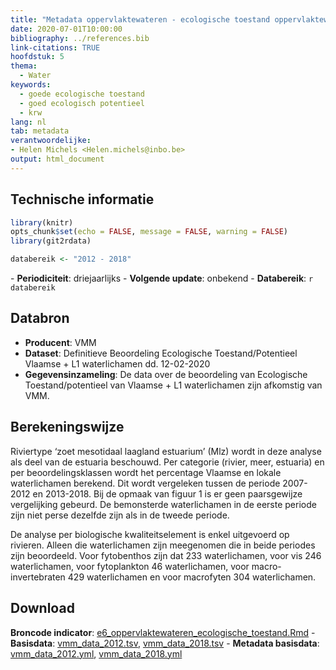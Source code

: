 ```yaml
---
title: "Metadata oppervlaktewateren - ecologische toestand oppervlaktewateren"
date: 2020-07-01T10:00:00
bibliography: ../references.bib
link-citations: TRUE
hoofdstuk: 5
thema:
  - Water
keywords:
  - goede ecologische toestand
  - goed ecologisch potentieel
  - krw
lang: nl
tab: metadata
verantwoordelijke:
- Helen Michels <Helen.michels@inbo.be>
output: html_document
---
```

## Technische informatie

```r
library(knitr)
opts_chunk$set(echo = FALSE, message = FALSE, warning = FALSE)
library(git2rdata)
```

```r
databereik <- "2012 - 2018"
```
\- **Periodiciteit**: driejaarlijks
\- **Volgende update**: onbekend
\- **Databereik**: `r databereik`

## Databron

- **Producent**: VMM
- **Dataset**: Definitieve Beoordeling Ecologische Toestand/Potentieel Vlaamse + L1 waterlichamen dd. 12-02-2020
- **Gegevensinzameling**: De data over de beoordeling van Ecologische Toestand/potentieel van Vlaamse + L1 waterlichamen zijn afkomstig van VMM. 

## Berekeningswijze

Riviertype 'zoet mesotidaal laagland estuarium' (Mlz) wordt in deze analyse als deel van de estuaria beschouwd. 
Per categorie (rivier, meer, estuaria) en per beoordelingsklassen wordt het percentage Vlaamse en lokale waterlichamen berekend.
Dit wordt vergeleken tussen de periode 2007-2012 en 2013-2018. 
Bij de opmaak van figuur 1 is er geen paarsgewijze vergelijking gebeurd.
De bemonsterde waterlichamen in de eerste periode zijn niet perse dezelfde zijn als in de tweede periode. 

De analyse per biologische kwaliteitselement is enkel uitgevoerd op rivieren.
Alleen die waterlichamen zijn meegenomen die in beide periodes zijn beoordeeld. Voor fytobenthos zijn dat 233 waterlichamen, voor vis 246 waterlichamen, voor fytoplankton 46 waterlichamen, voor macro-invertebraten 429 waterlichamen en voor macrofyten 304 waterlichamen.

## Download

**Broncode indicator**: [e6_oppervlaktewateren_ecologische_toestand.Rmd](../e6_oppervlaktewateren_ecologische_toestand/e6_oppervlaktewateren_ecologische_toestand.Rmd)
- **Basisdata**: [vmm_data_2012.tsv](../e6_oppervlaktewateren_ecologische_toestand/vmm_data_2012.tsv), [vmm_data_2018.tsv](../e6_oppervlaktewateren_ecologische_toestand/vmm_data_2018.tsv)
- **Metadata basisdata**: [vmm_data_2012.yml](../e6_oppervlaktewateren_ecologische_toestand/vmm_data_2012.yml), [vmm_data_2018.yml](../e6_oppervlaktewateren_ecologische_toestand/vmm_data_2018.yml)
